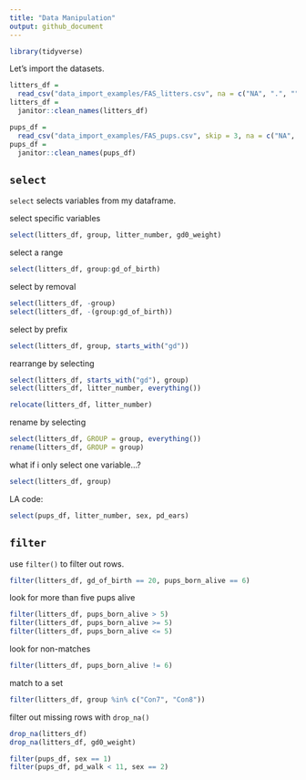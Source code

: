 ```yaml
---
title: "Data Manipulation"
output: github_document
---
```


```r
library(tidyverse)
```

Let's import the datasets.

```r
litters_df = 
  read_csv("data_import_examples/FAS_litters.csv", na = c("NA", ".", ""))
litters_df = 
  janitor::clean_names(litters_df)

pups_df = 
  read_csv("data_import_examples/FAS_pups.csv", skip = 3, na = c("NA", ".", ""))
pups_df = 
  janitor::clean_names(pups_df)
```

## `select`

`select` selects variables from my dataframe.

select specific variables

```r
select(litters_df, group, litter_number, gd0_weight)
```

select a range

```r
select(litters_df, group:gd_of_birth)
```

select by removal

```r
select(litters_df, -group)
select(litters_df, -(group:gd_of_birth))
```

select by prefix

```r
select(litters_df, group, starts_with("gd"))
```

rearrange by selecting

```r
select(litters_df, starts_with("gd"), group)
select(litters_df, litter_number, everything())

relocate(litters_df, litter_number)
```

rename by selecting

```r
select(litters_df, GROUP = group, everything())
rename(litters_df, GROUP = group)
```

what if i only select one variable...?

```r
select(litters_df, group)

```

LA code:

```r
select(pups_df, litter_number, sex, pd_ears)
```

## `filter`

use `filter()` to filter out rows.

```r
filter(litters_df, gd_of_birth == 20, pups_born_alive == 6)
```

look for more than five pups alive

```r
filter(litters_df, pups_born_alive > 5)
filter(litters_df, pups_born_alive >= 5)
filter(litters_df, pups_born_alive <= 5)
```

look for non-matches

```r
filter(litters_df, pups_born_alive != 6)
```

match to a set

```r
filter(litters_df, group %in% c("Con7", "Con8"))
```

filter out missing rows with `drop_na()`

```r
drop_na(litters_df)
drop_na(litters_df, gd0_weight)
```


```r
filter(pups_df, sex == 1)
filter(pups_df, pd_walk < 11, sex == 2)
```

















